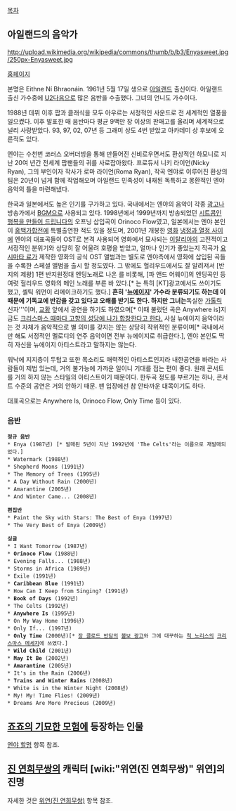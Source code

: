 [[목차]]

== 아일랜드의 음악가 ==
http://upload.wikimedia.org/wikipedia/commons/thumb/b/b3/Enyasweet.jpg/250px-Enyasweet.jpg

[http://www.enya.com/ 홈페이지]

본명은 Eithne Ní Bhraonáin. 1961년 5월 17일 생으로 [[아일랜드]] 출신이다. 아일랜드 출신 가수중에 [[U2]]다음으로 많은 음반을 수출했다. 그녀의 언니도 가수이다. 

1988년 데뷔 이후 팝과 클래식을 모두 아우르는 서정적인 사운드로 전 세계적인 열풍을 일으켰다. 이후 발표한 매 음반마다 평균 9백만 장 이상의 판매고를 올리며 세계적으로 널리 사랑받았다. 93, 97, 02, 07년 등 그래미 상도 4번 받았고 아카데미 상 후보에 오른적도 있다.

엔야는 수천번 코러스 오버더빙을 통해 만들어진 신비로우면서도 환상적인 하모니로 지난 20여 년간 전세계 팝팬들의 귀를 사로잡아왔다. 프로듀서 니키 라이언(Nicky Ryan), 그의 부인이자 작사가 로마 라이언(Roma Ryan), 작곡 엔야로 이루어진 환상의 팀은 20년이 넘게 함께 작업해오며 아일랜드 민족성이 내재된 독특하고 몽환적인 엔야 음악의 틀을 마련해냈다.

한국과 일본에서도 높은 인기를 구가하고 있다. 국내에서는 엔야의 음악이 각종 [[광고]]나 방송가에서 [[BGM]]으로 사용되고 있다. 1998년에서 1999년까지 방송되었던 [[시트콤]]인 [[행복을 만들어 드립니다]]의 오프닝 삽입곡이 Orinoco Flow였고, 일본에서는 엔야 본인이 [[홍백가합전]]에 특별출연한 적도 있을 정도며, 2001년 개봉한 [[영화]] [[냉정과 열정 사이]]에 엔야의 대표곡들이 OST로 본격 사용되어 영화에서 묘사되는 [[이탈리아]]의 고전적이고 서정적인 분위기와 상당히 잘 어울려 호평을 받았고, 얼마나 인기가 좋았는지 작곡가 [[요시마타 료]]가 제작한 영화의 공식 OST 앨범과는 별도로 엔야측에서 영화에 삽입된 곡들을 수록한 스페셜 앨범을 출시 할 정도였다. 그 밖에도 헐리우드에서도 잘 알려져서 [반지의 제왕] 1편 반지원정대 엔딩노래로 나온 <May it be>를 비롯해, [파 앤드 어웨이]의 엔딩곡인 <Book of Days> 등 여럿 헐리우드 영화의 메인 노래를 부른 바 있다.[* <May it be>는 특히 [KT]광고에서도 쓰이기도 했고, 셀틱 워먼이 리메이크하기도 했다.]
'''
흔히 '[[뉴에이지]]' 가수라 분류되기도 하는데 이 때문에 기독교에 반감을 갖고 있다고 오해를 받기도 한다. 하지만 그녀는 '''독실한 [[가톨릭]] 신자'''이며, [[교황]] 앞에서 공연을 하기도 하였으며[* 이때 불렀던 곡은 Anywhere is]지금도 [http://www.independent.ie/national-news/donegal-catch-as-proud-parents-of-folk-musics-first-family-get-freedom-of-county-249795.html 크리스마스 때마다 고향의 성당에 나가 합창한다고 한다.] 사실 뉴에이지 음악이라는 것 자체가 음악적으로 별 의미를 갖지는 않는 상당히 작위적인 분류이며[* 국내에서만 해도 서정적인 멜로디의 연주 음악이면 전부 뉴에이지로 취급한다.], 엔야 본인도 딱히 자신을 뉴에이지 아티스트라고 말하지는 않는다.

워낙에 지지층이 두텁고 또한 목소리도 매력적인 아티스트인지라 내한공연을 바라는 사람들이 제법 있는데, 거의 불가능에 가꺄운 일이니 기대를 접는 편이 좋다. 원래 콘서트를 거의 하지 않는 스타일의 아티스트이기 때문이다. 한두곡 정도를 부르기는 하나, 콘서트 수준의 공연은 거의 안하기 때문. 팬 입장에선 참 안타까운 대목이기도 하다.

{{{#!html
<iframe width="420" height="315" src="//www.youtube.com/embed/3OvYaHtr1DI" frameborder="0" allowfullscreen></iframe>
}}}

{{{#!html
<iframe width="420" height="315" src="//www.youtube.com/embed/LTrk4X9ACtw" frameborder="0" allowfullscreen></iframe>
}}}

{{{#!html
<iframe width="420" height="315" src="//www.youtube.com/embed/7wfYIMyS_dI" frameborder="0" allowfullscreen></iframe>
}}}
대표곡으로는 Anywhere Is, Orinoco Flow, Only Time 등이 있다.
=== 음반 ===
 '''정규 음반'''
 * Enya (1987년) [* 발매된 5년이 지난 1992년에 'The Celts'라는 이름으로 재발매되었다.]
 * Watermark (1988년)
 * Shepherd Moons (1991년)
 * The Memory of Trees (1995년)
 * A Day Without Rain (2000년)
 * Amarantine (2005년)
 * And Winter Came... (2008년)

 '''편집반'''
 * Paint the Sky with Stars: The Best of Enya (1997년)
 * The Very Best of Enya (2009년)

 '''싱글'''
 * I Want Tomorrow (1987년)
 * '''Orinoco Flow''' (1988년)
 * Evening Falls... (1988년)
 * Storms in Africa (1989년)
 * Exile (1991년)
 * '''Caribbean Blue''' (1991년)
 * How Can I Keep from Singing? (1991년)
 * '''Book of Days''' (1992년)
 * The Celts (1992년)
 * '''Anywhere Is''' (1995년)
 * On My Way Home (1996년)
 * Only If... (1997년)
 * '''Only Time''' (2000년)[* [[장 클로드 반담]]의 [http://youtu.be/M7FIvfx5J10 볼보 광고]와 그에 대꾸하는 [[척 노리스]]의 [http://youtu.be/T-D1KVIuvjA 크리스마스 메세지]에 쓰였다.]
 * '''Wild Child''' (2001년)
 * '''May It Be''' (2002년)
 * '''Amarantine''' (2005년)
 * It's in the Rain (2006년)
 * '''Trains and Winter Rains''' (2008년)
 * White is in the Winter Night (2008년)
 * My! My! Time Flies! (2009년)
 * Dreams Are More Precious (2009년)
== [[죠죠의 기묘한 모험]]에 등장하는 인물 ==
[[엔야 할멈]] 항목 참조.

== [[진 연희무쌍]]의 캐릭터 [wiki:"위연(진 연희무쌍)" 위연]의 진명 == 
자세한 것은 [[위연(진 연희무쌍)]] 항목 참조.
